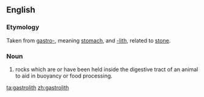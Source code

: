 ==English==
===Etymology===
Taken from [[gastro-]], meaning [[stomach]], and [[-lith]], related to [[stone]]. 

===Noun===
{{en-noun}}

# {{context|zoology}} rocks which are or have been held inside the digestive tract of an animal to aid in buoyancy or food processing.

[[ta:gastrolith]]
[[zh:gastrolith]]